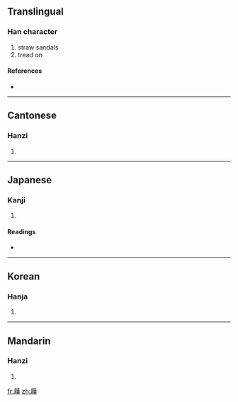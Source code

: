 {{also|屦}}
==Translingual==

===Han character===
{{Han char|rn=44|rad=尸|as=14|sn=17|four=7724<sub>7</sub>|canj=尸竹人女 (SHOV)}}

# straw sandals
# tread on

====References====
* {{Han ref|kx=0304.010|dkj=07811|dj=0602.090|hdz=20981.090|uh=5C68|ud=23656|bh=C0AB|bd=49323}}

----

==Cantonese==

===Hanzi===
{{yue-hanzi|jyut=|y=geui3|sim=屦}}

# {{defn|Cantonese|sort=尸14}}

----

==Japanese==

===Kanji===
{{ja-kanji|grade=|rs=尸14}}

# {{defn|Japanese|sort=尸14}}

====Readings====
* {{ja-readings|on=[[く]] (ku)|kun=[[くつ]] (kutsu)}}

----

==Korean==

===Hanja===
{{ko-hanja|hangeul=구|rv=gu|mr=ku}}

# {{defn|Korean|sort=尸14}}

----

==Mandarin==

===Hanzi===
{{cmn-hanzi|sim=屦|pin=[[jù]] ([[ju4]])|wg=chü<sup>4</sup>}}

# {{defn|Mandarin|sort=尸14}}

[[fr:屨]]
[[zh:屨]]